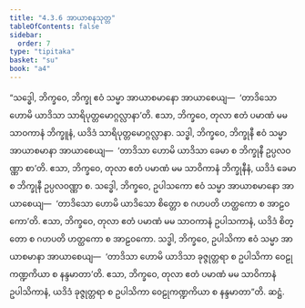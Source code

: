 ```yaml
---
title: "4.3.6 အာယာစနသုတ္တ"
tableOfContents: false
sidebar:
  order: 7
type: "tipitaka"
basket: "su"
book: "a4"
---
```



<DynamicBreadcrumb />

<Division number="176" book="a4">

<Paragraph number="1064" book="a4">
“သဒ္ဓေါ, ဘိက္ခဝေ, ဘိက္ခု ဧဝံ သမ္မာ အာယာစမာနော အာယာစေယျ—  ‘တာဒိသော ဟောမိ ယာဒိသာ သာရိပုတ္တမောဂ္ဂလ္လာနာ’တိ. ဧသာ, ဘိက္ခဝေ, တုလာ ဧတံ ပမာဏံ မမ သာဝကာနံ ဘိက္ခူနံ, ယဒိဒံ သာရိပုတ္တမောဂ္ဂလ္လာနာ.
</Paragraph>

<Paragraph number="1065" book="a4">
သဒ္ဓါ, ဘိက္ခဝေ, ဘိက္ခုနီ ဧဝံ သမ္မာ အာယာစမာနာ အာယာစေယျ—  ‘တာဒိသာ ဟောမိ ယာဒိသာ ခေမာ စ ဘိက္ခုနီ ဥပ္ပလဝဏ္ဏာ စာ’တိ. ဧသာ, ဘိက္ခဝေ, တုလာ ဧတံ ပမာဏံ မမ သာဝိကာနံ ဘိက္ခုနီနံ, ယဒိဒံ ခေမာ စ ဘိက္ခုနီ ဥပ္ပလဝဏ္ဏာ စ.
</Paragraph>

<Paragraph number="1066" book="a4">
သဒ္ဓေါ, ဘိက္ခဝေ, ဥပါသကော ဧဝံ သမ္မာ အာယာစမာနော အာယာစေယျ—  ‘တာဒိသော ဟောမိ ယာဒိသော စိတ္တော စ ဂဟပတိ ဟတ္ထကော စ အာဠဝကော’တိ. ဧသာ, ဘိက္ခဝေ, တုလာ ဧတံ ပမာဏံ မမ သာဝကာနံ ဥပါသကာနံ, ယဒိဒံ စိတ္တော စ ဂဟပတိ ဟတ္ထကော စ အာဠဝကော.
</Paragraph>

<Paragraph number="1067" book="a4">
သဒ္ဓါ, ဘိက္ခဝေ, ဥပါသိကာ ဧဝံ သမ္မာ အာယာစမာနာ အာယာစေယျ—  ‘တာဒိသာ ဟောမိ ယာဒိသာ ခုဇ္ဇုတ္တရာ စ ဥပါသိကာ ဝေဠုကဏ္ဍကိယာ စ နန္ဒမာတာ’တိ. ဧသာ, ဘိက္ခဝေ, တုလာ ဧတံ ပမာဏံ မမ သာဝိကာနံ ဥပါသိကာနံ, ယဒိဒံ ခုဇ္ဇုတ္တရာ စ ဥပါသိကာ ဝေဠုကဏ္ဍကိယာ စ နန္ဒမာတာ”တိ.

</Paragraph>
</Division>

<Paragraph number="1068" type="center" book="a4">
ဆဋ္ဌံ.
</Paragraph>